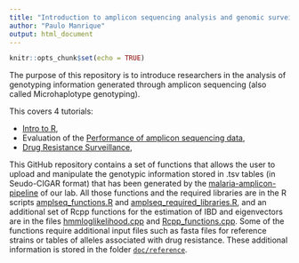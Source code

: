 ```yaml
---
title: "Introduction to amplicon sequencing analysis and genomic surveillance"
author: "Paulo Manrique"
output: html_document
---
```


```r
knitr::opts_chunk$set(echo = TRUE)
```

The purpose of this repository is to introduce researchers in the analysis of genotyping information generated through amplicon sequencing (also called Microhaplotype genotyping).

This covers 4 tutorials:

- [Intro to R](https://paulonvnv.github.io/intro_to_genomic_surveillance/Intro_to_R.html),
- Evaluation of the [Performance of amplicon sequencing data](https://paulonvnv.github.io/intro_to_genomic_surveillance/Sequencing_PErformance.html),
- [Drug Resistance Surveillance](https://paulonvnv.github.io/intro_to_genomic_surveillance/Drug_resistance_surveillance.html),


This GitHub repository contains a set of functions that allows the user to upload and manipulate the genotypic information stored in .tsv tables (in Seudo-CIGAR format) that has been generated by the [malaria-amplicon-pipeline](https://github.com/broadinstitute/malaria-amplicon-pipeline) of our lab. All those functions and the required libraries are in the R scripts [amplseq_functions.R](https://github.com/Paulonvnv/intro_to_genomic_surveillance/blob/main/docs/functions_and_libraries/amplseq_functions.R) and [amplseq_required_libraries.R](https://github.com/Paulonvnv/intro_to_genomic_surveillance/blob/main/docs/functions_and_libraries/amplseq_required_libraries.R), and an additional set of Rcpp functions for the estimation of IBD and eigenvectors are in the files [hmmloglikelihood.cpp](https://github.com/Paulonvnv/MHap-Analysis/blob/main/docs/functions_and_libraries/hmmloglikelihood.cpp) and [Rcpp_functions.cpp](https://github.com/Paulonvnv/intro_to_genomic_surveillance/blob/main/docs/functions_and_libraries/Rcpp_functions.cpp). Some of the functions require additional input files such as fasta files for reference strains or tables of alleles associated with drug resistance. These additional information is stored in the folder [`doc/reference`](https://github.com/Paulonvnv/intro_to_genomic_surveillance/tree/main/docs/reference).

